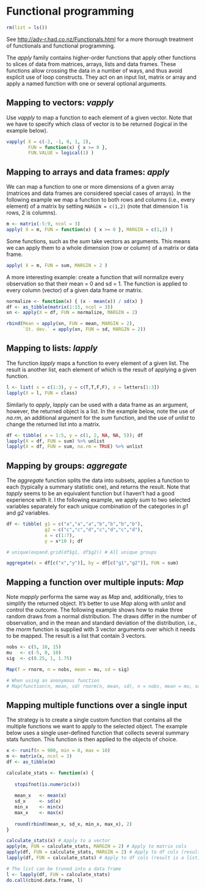 
# Functional programming

```r
rm(list = ls())
```

See <http://adv-r.had.co.nz/Functionals.html> for a more thorough treatment of functionals and functional programming.

The *apply* family contains higher-order functions that apply other functions to slices of data from matrices, arrays, lists and data frames. These functions allow crossing the data in a number of ways, and thus avoid explicit use of loop constructs. They act on an input list, matrix or array and apply a named function with one or several optional arguments.


## Mapping to vectors: *vapply*

Use *vapply* to map a function to each element of a given vector. Note that we have to specify which class of vector is to be returned (logical in the example below).
```r
vapply( X = c(-2, -1, 0, 1, 2),
        FUN = function(x) { x >= 0 },
        FUN.VALUE = logical(1) )
```


## Mapping to arrays and data frames: *apply*

We can map a function to one or more dimensions of a given array (matrices and data frames are considered special cases of arrays). In the following example we map a function to both rows and columns (i.e., every element) of a matrix by setting `MARGIN = c(1,2)` (note that dimension 1 is rows, 2 is columns).
```r
m <- matrix(-5:9, ncol = 3)
apply( X = m, FUN = function(x) { x >= 0 }, MARGIN = c(1,2) )
```

Some functions, such as the *sum* take vectors as arguments. This means we can apply them to a whole dimension (row or column) of a matrix or data frame.
```r
apply( X = m, FUN = sum, MARGIN = 2 )
```

A more interesting example: create a function that will normalize every observation so that their mean = 0 and sd = 1. The function is applied to every column (vector) of a given data frame or matrix.
```r
normalize <- function(x) { (x - mean(x)) / sd(x) }
df <- as_tibble(matrix(1:15, ncol = 3))
xn <- apply(X = df, FUN = normalize, MARGIN = 2)

rbind(Mean = apply(xn, FUN = mean, MARGIN = 2),
      `St. dev.` = apply(xn, FUN = sd, MARGIN = 2))
```


## Mapping to lists: *lapply*

The function *lapply* maps a function to every element of a given list. The result is another list, each element of which is the result of applying a given function.
```r
l <- list( x = c(1:3), y = c(T,T,F,F), z = letters[1:3])
lapply(X = l, FUN = class)
```

Similarly to *apply*, *lapply* can be used with a data frame as an argument, however, the returned object is a list. In the example below, note the use of *na.rm*, an additional argument for the *sum* function, and the use of *unlist* to change the returned list into a matrix.
```r
df <- tibble( x = 1:5, y = c(1, 2, NA, NA, 5)); df
lapply(X = df, FUN = sum) %>% unlist
lapply(X = df, FUN = sum, na.rm = TRUE) %>% unlist
```


## Mapping by groups: *aggregate*

The *aggregate* function splits the data into subsets, applies a function to each (typically a summary statistic one), and returns the result. Note that *tapply* seems to be an equivalent function but I haven't had a good experience with it. I the following example, we apply *sum* to two selected variables separately for each unique combination of the categories in *g1* and *g2* variables.
```r
df <- tibble( g1 = c("a","a","a","b","b","b","b"),
              g2 = c("c","c","d","c","d","c","d"),
              x = c(1:7),
              y = x*10 ); df

# unique(expand.grid(df$g1, df$g2)) # All unique groups

aggregate(x = df[c("x","y")], by = df[c("g1","g2")], FUN = sum)
```


## Mapping a function over multiple inputs: *Map*

Note *mapply* performs the same way as *Map* and, additionally, tries to simplify the returned object. It's better to use *Map* along with *unlist* and control the outcome. The following example shows how to make three random draws from a normal distribution. The draws differ in the number of observation, and in the mean and standard deviation of the distribution, i.e., the *rnorm* function is supplied with 3 vector arguments over which it needs to be mapped. The result is a list that contain 3 vectors.
```r
nobs <- c(5, 10, 15)
mu   <- c(-5, 0, 10)
sig  <- c(0.25, 1, 1.75)

Map(f = rnorm, n = nobs, mean = mu, sd = sig)

# When using an anonymous function
# Map(function(n, mean, sd) rnorm(n, mean, sd), n = nobs, mean = mu, sd = sig)

```


## Mapping multiple functions over a single input

The strategy is to create a single custom function that contains all the multiple functions we want to apply to the selected object. The example below uses a single user-defined function that collects several summary stats function. This function is then applied to the objects of choice.
```r
x <- runif(n = 900, min = 0, max = 10)
m <- matrix(x, ncol = 3)
df <- as_tibble(m) 

calculate_stats <- function(x) {
   
   stopifnot(is.numeric(x))
   
   mean_x   <- mean(x)
   sd_x     <- sd(x)
   min_x    <- min(x)
   max_x    <- max(x)
   
   round(rbind(mean_x, sd_x, min_x, max_x), 2)
}

calculate_stats(x) # Apply to a vector
apply(m, FUN = calculate_stats, MARGIN = 2) # Apply to matrix cols
apply(df, FUN = calculate_stats, MARGIN = 2) # Apply to df cols (result is a matrix)
lapply(df, FUN = calculate_stats) # Apply to df cols (result is a list)

# The list can be truned into a data frame
l <- lapply(df, FUN = calculate_stats)
do.call(cbind.data.frame, l)

```


